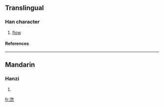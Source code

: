 ==Translingual==
===Han character===
{{Han char|rn=85|rad=水|as=11|sn=14|four=|canj=水人大心 (EOKP)}}
# [[flow]]
====References====
{{Han ref|kx=0644.120|dkj=18093|dj=1051.220|hdz=31725.030|uh=6EFA|ud=28410}}

----
==Mandarin==
===Hanzi===
{{cmn-hanzi|pin=[[dí]] ([[di2]]), [[yóu]] ([[you2]])|wg=ti<sup>2</sup>, yu<sup>2</sup>}}
# {{defn|Mandarin}}

[[fr:滺]]